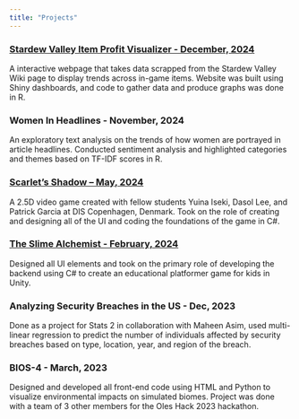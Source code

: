 ```yaml
---
title: "Projects"
---
```


### [Stardew Valley Item Profit Visualizer - December, 2024](https://rahartos.shinyapps.io/StardewValleyItemProfits/)

A interactive webpage that takes data scrapped from the Stardew Valley Wiki page to display trends across in-game items. Website was built using Shiny dashboards, and code to gather data and produce graphs was done in R.

### Women In Headlines - November, 2024

An exploratory text analysis on the trends of how women are portrayed in article headlines. Conducted sentiment analysis and highlighted categories and themes based on TF-IDF scores in R.

### [Scarlet's Shadow – May, 2024](https://dis-cph.itch.io/scarlets-shadow?password=DIS)

A 2.5D video game created with fellow students Yuina Iseki, Dasol Lee, and Patrick Garcia at DIS Copenhagen, Denmark. Took on the role of creating and designing all of the UI and coding the foundations of the game in C#.

### [**The Slime Alchemist - February, 2024**](https://dis-cph.itch.io/slime-alchemist?password=DIS)

Designed all UI elements and took on the primary role of developing the backend using C# to create an educational platformer game for kids in Unity.

### Analyzing Security Breaches in the US - Dec, 2023

Done as a project for Stats 2 in collaboration with Maheen Asim, used multi-linear regression to predict the number of individuals affected by security breaches based on type, location, year, and region of the breach.

### BIOS-4 - March, 2023

Designed and developed all front-end code using HTML and Python to visualize environmental impacts on simulated biomes. Project was done with a team of 3 other members for the Oles Hack 2023 hackathon.
